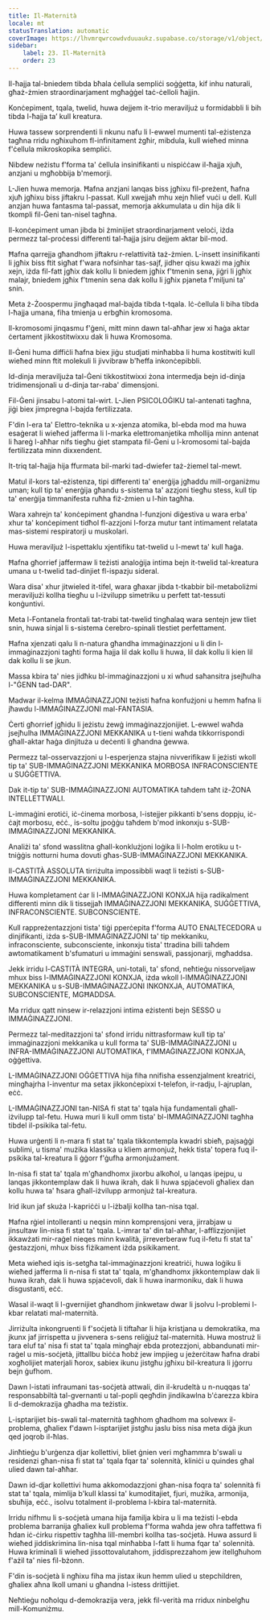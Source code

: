 ```yaml
---
title: Il-Maternità
locale: mt
statusTranslation: automatic
coverImage: https://lhvmrqwrcowdvduuaukz.supabase.co/storage/v1/object/public/strapi-uploads/small_cover-educacion-fundamental.webp-2d51a7828a2b1309555be27f7e2a61a0.webp
sidebar:
    label: 23. Il-Maternità
    order: 23
---
```

Il-ħajja tal-bniedem tibda bħala ċellula sempliċi soġġetta, kif inhu naturali, għaż-żmien straordinarjament mgħaġġel taċ-ċelloli ħajjin.

Konċepiment, tqala, twelid, huwa dejjem it-trio meraviljuż u formidabbli li bih tibda l-ħajja ta’ kull kreatura.

Huwa tassew sorprendenti li nkunu nafu li l-ewwel mumenti tal-eżistenza tagħna rridu ngħixuhom fl-infinitament żgħir, mibdula, kull wieħed minna f'ċellula mikroskopika sempliċi.

Nibdew neżistu f'forma ta' ċellula insinifikanti u nispiċċaw il-ħajja xjuħ, anzjani u mgħobbija b'memorji.

L-Jien huwa memorja. Ħafna anzjani lanqas biss jgħixu fil-preżent, ħafna xjuħ jgħixu biss jiftakru l-passat. Kull xwejjaħ mhu xejn ħlief vuċi u dell. Kull anzjan huwa fantasma tal-passat, memorja akkumulata u din hija dik li tkompli fil-Ġeni tan-nisel tagħna.

Il-konċepiment uman jibda bi żminijiet straordinarjament veloċi, iżda permezz tal-proċessi differenti tal-ħajja jsiru dejjem aktar bil-mod.

Ħafna qarrejja għandhom jiftakru r-relattività taż-żmien. L-insett insinifikanti li jgħix biss ftit sigħat f'wara nofsinhar tas-sajf, jidher qisu kważi ma jgħix xejn, iżda fil-fatt jgħix dak kollu li bniedem jgħix f'tmenin sena, jiġri li jgħix malajr, bniedem jgħix f'tmenin sena dak kollu li jgħix pjaneta f'miljuni ta' snin.

Meta ż-Żoospermu jingħaqad mal-bajda tibda t-tqala. Iċ-ċellula li biha tibda l-ħajja umana, fiha tmienja u erbgħin kromosoma.

Il-kromosomi jinqasmu f'ġeni, mitt minn dawn tal-aħħar jew xi ħaġa aktar ċertament jikkostitwixxu dak li huwa Kromosoma.

Il-Ġeni huma diffiċli ħafna biex jiġu studjati minħabba li huma kostitwiti kull wieħed minn ftit molekuli li jivvibraw b'ħeffa inkonċepibbli.

Id-dinja meraviljuża tal-Ġeni tikkostitwixxi żona intermedja bejn id-dinja tridimensjonali u d-dinja tar-raba' dimensjoni.

Fil-Ġeni jinsabu l-atomi tal-wirt. L-Jien PSICOLOĠIKU tal-antenati tagħna, jiġi biex jimpregna l-bajda fertilizzata.

F'din l-era ta' Elettro-teknika u x-xjenza atomika, bl-ebda mod ma huwa esaġerat li wieħed jafferma li l-marka elettromanjetika mħollija minn antenat li ħareġ l-aħħar nifs tiegħu ġiet stampata fil-Ġeni u l-kromosomi tal-bajda fertilizzata minn dixxendent.

It-triq tal-ħajja hija ffurmata bil-marki tad-dwiefer taż-żiemel tal-mewt.

Matul il-kors tal-eżistenza, tipi differenti ta' enerġija jgħaddu mill-organiżmu uman; kull tip ta' enerġija għandu s-sistema ta' azzjoni tiegħu stess, kull tip ta' enerġija timmanifesta ruħha fiż-żmien u l-ħin tagħha.

Wara xahrejn ta' konċepiment għandna l-funzjoni diġestiva u wara erba' xhur ta' konċepiment tidħol fl-azzjoni l-forza mutur tant intimament relatata mas-sistemi respiratorji u muskolari.

Huwa meraviljuż l-ispettaklu xjentifiku tat-twelid u l-mewt ta' kull ħaġa.

Ħafna għorrief jaffermaw li teżisti analoġija intima bejn it-twelid tal-kreatura umana u t-twelid tad-dinjiet fl-ispazju sideral.

Wara disa' xhur jitwieled it-tifel, wara għaxar jibda t-tkabbir bil-metaboliżmi meraviljużi kollha tiegħu u l-iżvilupp simetriku u perfett tat-tessuti konġuntivi.

Meta l-Fontanela frontali tat-trabi tat-twelid tingħalaq wara sentejn jew tliet snin, huwa sinjal li s-sistema ċerebro-spinali tlestiet perfettament.

Ħafna xjenzati qalu li n-natura għandha immaġinazzjoni u li din l-immaġinazzjoni tagħti forma ħajja lil dak kollu li huwa, lil dak kollu li kien lil dak kollu li se jkun.

Massa kbira ta' nies jidħku bl-immaġinazzjoni u xi wħud saħansitra jsejħulha l-"ĠENN tad-DAR".

Madwar il-kelma IMMAĠINAZZJONI teżisti ħafna konfużjoni u hemm ħafna li jħawdu l-IMMAĠINAZZJONI mal-FANTASIA.

Ċerti għorrief jgħidu li jeżistu żewġ immaġinazzjonijiet. L-ewwel waħda jsejħulha IMMAĠINAZZJONI MEKKANIKA u t-tieni waħda tikkorrispondi għall-aktar ħaġa dinjituża u deċenti li għandna ġewwa.

Permezz tal-osservazzjoni u l-esperjenza stajna nivverifikaw li jeżisti wkoll tip ta' SUB-IMMAĠINAZZJONI MEKKANIKA MORBOSA INFRACONSCIENTE u SUĠĠETTIVA.

Dak it-tip ta' SUB-IMMAĠINAZZJONI AUTOMATIKA taħdem taħt iż-ŻONA INTELLETTWALI.

L-immaġini erotiċi, iċ-ċinema morbosa, l-istejjer pikkanti b'sens doppju, iċ-ċajt morbosu, eċċ., is-soltu jpoġġu taħdem b'mod inkonxju s-SUB-IMMAĠINAZZJONI MEKKANIKA.

Analiżi ta' sfond wasslitna għall-konklużjoni loġika li l-ħolm erotiku u t-tniġġis notturni huma dovuti għas-SUB-IMMAĠINAZZJONI MEKKANIKA.

Il-CASTITÀ ASSOLUTA tirriżulta impossibbli waqt li teżisti s-SUB-IMMAĠINAZZJONI MEKKANIKA.

Huwa kompletament ċar li l-IMMAĠINAZZJONI KONXJA hija radikalment differenti minn dik li tissejjaħ IMMAĠINAZZJONI MEKKANIKA, SUĠĠETTIVA, INFRACONSCIENTE. SUBCONSCIENTE.

Kull rappreżentazzjoni tista' tiġi pperċepita f'forma AUTO ENALTECEDORA u dinjifikanti, iżda s-SUB-IMMAĠINAZZJONI ta' tip mekkaniku, infraconsciente, subconsciente, inkonxju tista' ttradina billi taħdem awtomatikament b'sfumaturi u immaġini senswali, passjonarji, mgħaddsa.

Jekk irridu l-CASTITÀ INTEGRA, uni-totali, ta' sfond, neħtieġu nissorveljaw mhux biss l-IMMAĠINAZZJONI KONXJA, iżda wkoll l-IMMAĠINAZZJONI MEKKANIKA u s-SUB-IMMAĠINAZZJONI INKONXJA, AUTOMATIKA, SUBCONSCIENTE, MGĦADDSA.

Ma rridux qatt ninsew ir-relazzjoni intima eżistenti bejn SESSO u IMMAĠINAZZJONI.

Permezz tal-meditazzjoni ta' sfond irridu nittrasformaw kull tip ta' immaġinazzjoni mekkanika u kull forma ta' SUB-IMMAĠINAZZJONI u INFRA-IMMAĠINAZZJONI AUTOMATIKA, f'IMMAĠINAZZJONI KONXJA, oġġettiva.

L-IMMAĠINAZZJONI OĠĠETTIVA hija fiha nnifisha essenzjalment kreatriċi, mingħajrha l-inventur ma setax jikkonċepixxi t-telefon, ir-radju, l-ajruplan, eċċ.

L-IMMAĠINAZZJONI tan-NISA fi stat ta' tqala hija fundamentali għall-iżvilupp tal-fetu. Huwa muri li kull omm tista' bl-IMMAĠINAZZJONI tagħha tibdel il-psikika tal-fetu.

Huwa urġenti li n-mara fi stat ta' tqala tikkontempla kwadri sbieħ, pajsaġġi sublimi, u tisma' mużika klassika u kliem armonjuż, hekk tista' topera fuq il-psikika tal-kreatura li ġġorr f'ġufha armonjużament.

In-nisa fi stat ta' tqala m'għandhomx jixorbu alkoħol, u lanqas ipejpu, u lanqas jikkontemplaw dak li huwa ikrah, dak li huwa spjaċevoli għaliex dan kollu huwa ta' ħsara għall-iżvilupp armonjuż tal-kreatura.

Irid ikun jaf skuża l-kapriċċi u l-iżbalji kollha tan-nisa tqal.

Ħafna rġiel intolleranti u neqsin minn komprensjoni vera, jirrabjaw u jinsultaw lin-nisa fi stat ta' tqala. L-imrar ta' din tal-aħħar, l-afflizzjonijiet ikkawżati mir-raġel nieqes minn kwalità, jirreverberaw fuq il-fetu fi stat ta' ġestazzjoni, mhux biss fiżikament iżda psikikament.

Meta wieħed iqis is-setgħa tal-immaġinazzjoni kreatriċi, huwa loġiku li wieħed jafferma li n-nisa fi stat ta' tqala, m'għandhomx jikkontemplaw dak li huwa ikrah, dak li huwa spjaċevoli, dak li huwa inarmoniku, dak li huwa disgustanti, eċċ.

Wasal il-waqt li l-gvernijiet għandhom jinkwetaw dwar li jsolvu l-problemi l-kbar relatati mal-maternità.

Jirriżulta inkongruenti li f'soċjetà li tiftaħar li hija kristjana u demokratika, ma jkunx jaf jirrispetta u jivvenera s-sens reliġjuż tal-maternità. Huwa mostruż li tara eluf ta' nisa fi stat ta' tqala mingħajr ebda protezzjoni, abbandunati mir-raġel u mis-soċjetà, jittallbu biċċa ħobż jew impjieg u jeżerċitaw ħafna drabi xogħolijiet materjali ħorox, sabiex ikunu jistgħu jgħixu bil-kreatura li jġorru bejn ġufhom.

Dawn l-istati infraumani tas-soċjetà attwali, din il-krudeltà u n-nuqqas ta' responsabbiltà tal-gvernanti u tal-popli qegħdin jindikawlna b'ċarezza kbira li d-demokrazija għadha ma teżistix.

L-isptarijiet bis-swali tal-maternità tagħhom għadhom ma solvewx il-problema, għaliex f'dawn l-isptarijiet jistgħu jaslu biss nisa meta diġà jkun qed joqrob il-ħlas.

Jinħtieġu b'urġenza djar kollettivi, bliet ġnien veri mgħammra b'swali u residenzi għan-nisa fi stat ta' tqala fqar ta' solennità, kliniċi u quindes għal ulied dawn tal-aħħar.

Dawn id-djar kollettivi huma akkomodazzjoni għan-nisa foqra ta' solennità fi stat ta' tqala, mimlija b'kull klassi ta' kumoditajiet, fjuri, mużika, armonija, sbuħija, eċċ., isolvu totalment il-problema l-kbira tal-maternità.

Irridu nifhmu li s-soċjetà umana hija familja kbira u li ma teżisti l-ebda problema barranija għaliex kull problema f'forma waħda jew oħra taffettwa fi ħdan iċ-ċirku rispettiv tagħha lill-membri kollha tas-soċjetà. Huwa assurd li wieħed jiddiskrimina lin-nisa tqal minħabba l-fatt li huma fqar ta' solennità. Huwa kriminali li wieħed jissottovalutahom, jiddisprezzahom jew itellgħuhom f'ażil ta' nies fil-bżonn.

F'din is-soċjetà li ngħixu fiha ma jistax ikun hemm ulied u stepchildren, għaliex aħna lkoll umani u għandna l-istess drittijiet.

Neħtieġu noħolqu d-demokrazija vera, jekk fil-verità ma rridux ninbelgħu mill-Komuniżmu.

